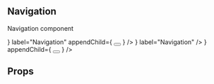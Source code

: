 


<Meta title="Components/Navigation" />

## Navigation

Navigation component

<Preview>
    <Story name="With all components">
        <Navigation
            prependChild={<Avatar src={avatarImg} />}
            label="Navigation"
            appendChild={
                <Button isOutline>
                    <Icon name="menu" />
                </Button>
            }
        />
    </Story>
    <Story name="Prepend component and title">
        <Navigation
            prependChild={<Avatar src={avatarImg} />}
            label="Navigation"
        />
    </Story>
    <Story name="Without label">
        <Navigation
            prependChild={<Avatar src={avatarImg} />}
            appendChild={
                <Button isOutline>
                    <Icon name="menu" />
                </Button>
            }
        />
    </Story>
</Preview>

## Props

<ArgsTable of={Navigation} />
